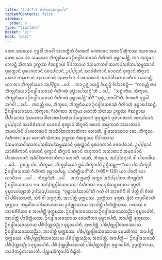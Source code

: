 ```yaml
---
title: "2.4.7.5 ᨣᩥᩉᩥᨣᨲᩈᩥᨠ᩠ᨡᩣᨸᨴ"
tableOfContents: false
sidebar:
  order: 6
type: "tipitaka"
basket: "vi"
book: "paci"
---
```



<DynamicBreadcrumb />

<Division number="1090" book="paci">

<Paragraph number="3230" book="paci">
ᨲᩮᨶ ᩈᨾᨿᩮᨶ ᨻᩩᨴ᩠ᨵᩮᩤ ᨽᨣᩅᩤ ᩈᩣᩅᨲ᩠ᨳᩥᨿᩴ ᩅᩥᩉᩁᨲᩥ ᨩᩮᨲᩅᨶᩮ ᩋᨶᩣᨳᨸᩥᨱ᩠ᨯᩥᨠᩔ ᩋᩣᩁᩣᨾᩮ. ᨲᩮᨶ ᨡᩮᩣ ᨸᨶ ᩈᨾᨿᩮᨶ ᨽᩥᨠ᩠ᨡᩩᨶᩥᨿᩮᩣ ᩐᨶᨴ᩠ᩅᩤᨴᩈᩅᩔᩴ ᨣᩥᩉᩥᨣᨲᩴ ᩅᩩᨭ᩠ᨮᩣᨸᩮᨶ᩠ᨲᩥ. ᨲᩣ ᩋᨠ᩠ᨡᨾᩣ ᩉᩮᩣᨶ᩠ᨲᩥ ᩈᩦᨲᩔ ᩏᨱ᩠ᩉᩔ ᨩᩥᨥᨧ᩠ᨨᩣᨿ ᨸᩥᨸᩣᩈᩣᨿ ᨯᩴᩈᨾᨠᩈᩅᩤᨲᩣᨲᨸᩈᩁᩦᩈᨸᩈᨾ᩠ᨹᩔᩣᨶᩴ ᨴᩩᩁᩩᨲ᩠ᨲᩣᨶᩴ ᨴᩩᩁᩣᨣᨲᩣᨶᩴ ᩅᨧᨶᨸᨳᩣᨶᩴ. ᩏᨸ᩠ᨸᨶ᩠ᨶᩣᨶᩴ ᩈᩣᩁᩦᩁᩥᨠᩣᨶᩴ ᩅᩮᨴᨶᩣᨶᩴ ᨴᩩᨠ᩠ᨡᩣᨶᩴ ᨲᩥᨻ᩠ᨻᩣᨶᩴ ᨡᩁᩣᨶᩴ ᨠᨭᩩᨠᩣᨶᩴ ᩋᩈᩣᨲᩣᨶᩴ ᩋᨾᨶᩣᨸᩣᨶᩴ ᨸᩣᨱᩉᩁᩣᨶᩴ ᩋᨶᨵᩥᩅᩤᩈᨠᨩᩣᨲᩥᨠᩣ ᩉᩮᩣᨶ᩠ᨲᩥ.
</Paragraph>

<Paragraph number="3231" book="paci">
ᨿᩣ ᨲᩣ ᨽᩥᨠ᩠ᨡᩩᨶᩥᨿᩮᩣ ᩋᨸ᩠ᨸᩥᨧ᩠ᨨᩣ …ᨸᩮ…  ᨲᩣ ᩏᨩ᩠ᨫᩣᨿᨶ᩠ᨲᩥ ᨡᩥᨿ᩠ᨿᨶ᩠ᨲᩥ ᩅᩥᨸᩣᨧᩮᨶ᩠ᨲᩥ—  “ᨠᨳᨬ᩠ᩉᩥ ᨶᩣᨾ ᨽᩥᨠ᩠ᨡᩩᨶᩥᨿᩮᩣ ᩐᨶᨴ᩠ᩅᩤᨴᩈᩅᩔᩴ ᨣᩥᩉᩥᨣᨲᩴ ᩅᩩᨭ᩠ᨮᩣᨸᩮᩔᨶ᩠ᨲᩦ”ᨲᩥ …ᨸᩮ…  “ᩈᨧ᩠ᨧᩴ ᨠᩥᩁ, ᨽᩥᨠ᩠ᨡᩅᩮ, ᨽᩥᨠ᩠ᨡᩩᨶᩥᨿᩮᩣ ᩐᨶᨴ᩠ᩅᩤᨴᩈᩅᩔᩴ ᨣᩥᩉᩥᨣᨲᩴ ᩅᩩᨭ᩠ᨮᩣᨸᩮᨶ᩠ᨲᩦ”ᨲᩥ? “ᩈᨧ᩠ᨧᩴ, ᨽᨣᩅᩤ”ᨲᩥ. ᩅᩥᨣᩁᩉᩥ ᨻᩩᨴ᩠ᨵᩮᩤ ᨽᨣᩅᩤ …ᨸᩮ…  ᨠᨳᨬ᩠ᩉᩥ ᨶᩣᨾ, ᨽᩥᨠ᩠ᨡᩅᩮ, ᨽᩥᨠ᩠ᨡᩩᨶᩥᨿᩮᩣ ᩐᨶᨴ᩠ᩅᩤᨴᩈᩅᩔᩴ ᨣᩥᩉᩥᨣᨲᩴ ᩅᩩᨭ᩠ᨮᩣᨸᩮᩔᨶ᩠ᨲᩥ. ᩐᨶᨴ᩠ᩅᩤᨴᩈᩅᩔᩣ, ᨽᩥᨠ᩠ᨡᩅᩮ, ᨣᩥᩉᩥᨣᨲᩣ ᩋᨠ᩠ᨡᨾᩣ ᩉᩮᩣᨲᩥ ᩈᩦᨲᩔ ᩏᨱ᩠ᩉᩔ ᨩᩥᨥᨧ᩠ᨨᩣᨿ ᨸᩥᨸᩣᩈᩣᨿ ᨯᩴᩈᨾᨠᩈᩅᩤᨲᩣᨲᨸᩈᩁᩦᩈᨸᩈᨾ᩠ᨹᩔᩣᨶᩴ ᨴᩩᩁᩩᨲ᩠ᨲᩣᨶᩴ ᨴᩩᩁᩣᨣᨲᩣᨶᩴ ᩅᨧᨶᨸᨳᩣᨶᩴ. ᩏᨸ᩠ᨸᨶ᩠ᨶᩣᨶᩴ ᩈᩣᩁᩦᩁᩥᨠᩣᨶᩴ ᩅᩮᨴᨶᩣᨶᩴ ᨴᩩᨠ᩠ᨡᩣᨶᩴ ᨲᩥᨻ᩠ᨻᩣᨶᩴ ᨡᩁᩣᨶᩴ ᨠᨭᩩᨠᩣᨶᩴ ᩋᩈᩣᨲᩣᨶᩴ ᩋᨾᨶᩣᨸᩣᨶᩴ ᨸᩣᨱᩉᩁᩣᨶᩴ ᩋᨶᨵᩥᩅᩤᩈᨠᨩᩣᨲᩥᨠᩣ ᩉᩮᩣᨲᩥ. ᨴ᩠ᩅᩤᨴᩈᩅᩔᩣᩅ ᨡᩮᩣ, ᨽᩥᨠ᩠ᨡᩅᩮ, ᨣᩥᩉᩥᨣᨲᩣ ᨡᨾᩣ ᩉᩮᩣᨲᩥ ᩈᩦᨲᩔ ᩏᨱ᩠ᩉᩔ ᨩᩥᨥᨧ᩠ᨨᩣᨿ ᨸᩥᨸᩣᩈᩣᨿ ᨯᩴᩈᨾᨠᩈᩅᩤᨲᩣᨲᨸᩈᩁᩦᩈᨸᩈᨾ᩠ᨹᩔᩣᨶᩴ ᨴᩩᩁᩩᨲ᩠ᨲᩣᨶᩴ ᨴᩩᩁᩣᨣᨲᩣᨶᩴ ᩅᨧᨶᨸᨳᩣᨶᩴ. ᩏᨸ᩠ᨸᨶ᩠ᨶᩣᨶᩴ ᩈᩣᩁᩦᩁᩥᨠᩣᨶᩴ ᩅᩮᨴᨶᩣᨶᩴ ᨴᩩᨠ᩠ᨡᩣᨶᩴ ᨲᩥᨻ᩠ᨻᩣᨶᩴ ᨡᩁᩣᨶᩴ ᨠᨭᩩᨠᩣᨶᩴ ᩋᩈᩣᨲᩣᨶᩴ ᩋᨾᨶᩣᨸᩣᨶᩴ ᨸᩣᨱᩉᩁᩣᨶᩴ ᩋᨵᩥᩅᩤᩈᨠᨩᩣᨲᩥᨠᩣ ᩉᩮᩣᨲᩥ. ᨶᩮᨲᩴ, ᨽᩥᨠ᩠ᨡᩅᩮ, ᩋᨸ᩠ᨸᩈᨶ᩠ᨶᩣᨶᩴ ᩅᩤ ᨸᩈᩣᨴᩤᨿ …ᨸᩮ…  ᩑᩅᨬ᩠ᨧ ᨸᨶ, ᨽᩥᨠ᩠ᨡᩅᩮ, ᨽᩥᨠ᩠ᨡᩩᨶᩥᨿᩮᩣ ᩍᨾᩴ ᩈᩥᨠ᩠ᨡᩣᨸᨴᩴ ᩏᨴ᩠ᨴᩥᩈᨶ᩠ᨲᩩ—
</Paragraph>

</Division>
<Division number="1091" book="paci">

<Paragraph number="3232" book="paci">
<Emphasis>“ᨿᩣ ᨸᨶ ᨽᩥᨠ᩠ᨡᩩᨶᩦ ᩐᨶᨴ᩠ᩅᩤᨴᩈᩅᩔᩴ ᨣᩥᩉᩥᨣᨲᩴ ᩅᩩᨭ᩠ᨮᩣᨸᩮᨿ᩠ᨿ, ᨸᩣᨧᩥᨲ᩠ᨲᩥᨿᨶ᩺”</Emphasis>ᨲᩥ. (*65*:<Emphasis>120</Emphasis>)
</Paragraph>

</Division>
<Division number="1092" book="paci">

<Paragraph number="3233" book="paci">
<Emphasis>ᨿᩣ ᨸᨶᩣ</Emphasis>ᨲᩥ ᨿᩣ ᨿᩣᨴᩥᩈᩣ …ᨸᩮ…  <Emphasis>ᨽᩥᨠ᩠ᨡᩩᨶᩦ</Emphasis>ᨲᩥ …ᨸᩮ…  ᩋᨿᩴ ᩍᨾᩈ᩠ᨾᩥᩴ ᩋᨲ᩠ᨳᩮ ᩋᨵᩥᨸ᩠ᨸᩮᨲᩣ ᨽᩥᨠ᩠ᨡᩩᨶᩦᨲᩥ.
</Paragraph>

<Paragraph number="3234" book="paci">
<Emphasis>ᩐᨶᨴ᩠ᩅᩤᨴᩈᩅᩔᩣ</Emphasis> ᨶᩣᨾ ᩋᨸ᩠ᨸᨲ᩠ᨲᨴ᩠ᩅᩤᨴᩈᩅᩔᩣ. <Emphasis>ᨣᩥᩉᩥᨣᨲᩣ</Emphasis> ᨶᩣᨾ ᨸᩩᩁᩥᩈᨶ᩠ᨲᩁᨣᨲᩣ ᩅᩩᨧ᩠ᨧᨲᩥ. <Emphasis>ᩅᩩᨭ᩠ᨮᩣᨸᩮᨿ᩠ᨿᩣ</Emphasis>ᨲᩥ ᩏᨸᩈᨾ᩠ᨸᩣᨴᩮᨿ᩠ᨿ.
</Paragraph>

<Paragraph number="3235" book="paci">
“ᩅᩩᨭ᩠ᨮᩣᨸᩮᩔᩣᨾᩦ”ᨲᩥ ᨣᨱᩴ ᩅᩤ ᩋᩣᨧᩁᩥᨶᩥᩴ ᩅᩤ ᨸᨲ᩠ᨲᩴ ᩅᩤ ᨧᩦᩅᩁᩴ ᩅᩤ ᨸᩁᩥᨿᩮᩈᨲᩥ, ᩈᩦᨾᩴ ᩅᩤ ᩈᨾ᩠ᨾᨶ᩠ᨶᨲᩥ, ᩋᩣᨸᨲ᩠ᨲᩥ ᨴᩩᨠ᩠ᨠᨭᩔ. ᨬᨲ᩠ᨲᩥᨿᩣ ᨴᩩᨠ᩠ᨠᨭᩴ. ᨴ᩠ᩅᩦᩉᩥ ᨠᨾ᩠ᨾᩅᩤᨧᩣᩉᩥ ᨴᩩᨠ᩠ᨠᨭᩣ. ᨠᨾ᩠ᨾᩅᩤᨧᩣᨸᩁᩥᨿᩮᩣᩈᩣᨶᩮ ᩏᨸᨩ᩠ᨫᩣᨿᩣᨿ ᩋᩣᨸᨲ᩠ᨲᩥ ᨸᩣᨧᩥᨲ᩠ᨲᩥᨿᩔ. ᨣᨱᩔ ᨧ ᩋᩣᨧᩁᩥᨶᩥᨿᩣ ᨧ ᩋᩣᨸᨲ᩠ᨲᩥ ᨴᩩᨠ᩠ᨠᨭᩔ.
</Paragraph>

</Division>
<Division number="1093" book="paci">

<Paragraph number="3236" book="paci">
ᩐᨶᨴ᩠ᩅᩤᨴᩈᩅᩔᩣᨿ ᩐᨶᨴ᩠ᩅᩤᨴᩈᩅᩔᩈᨬ᩠ᨬᩣ ᩅᩩᨭ᩠ᨮᩣᨸᩮᨲᩥ, ᩋᩣᨸᨲ᩠ᨲᩥ ᨸᩣᨧᩥᨲ᩠ᨲᩥᨿᩔ. ᩐᨶᨴ᩠ᩅᩤᨴᩈᩅᩔᩣᨿ ᩅᩮᨾᨲᩥᨠᩣ ᩅᩩᨭ᩠ᨮᩣᨸᩮᨲᩥ, ᩋᩣᨸᨲ᩠ᨲᩥ ᨴᩩᨠ᩠ᨠᨭᩔ. ᩐᨶᨴ᩠ᩅᩤᨴᩈᩅᩔᩣᨿ ᨸᩁᩥᨸᩩᨱ᩠ᨱᩈᨬ᩠ᨬᩣ ᩅᩩᨭ᩠ᨮᩣᨸᩮᨲᩥ, ᩋᨶᩣᨸᨲ᩠ᨲᩥ.
</Paragraph>

<Paragraph number="3237" book="paci">
ᨸᩁᩥᨸᩩᨱ᩠ᨱᨴ᩠ᩅᩤᨴᩈᩅᩔᩣᨿ ᩐᨶᨴ᩠ᩅᩤᨴᩈᩅᩔᩈᨬ᩠ᨬᩣ, ᩋᩣᨸᨲ᩠ᨲᩥ ᨴᩩᨠ᩠ᨠᨭᩔ. ᨸᩁᩥᨸᩩᨱ᩠ᨱᨴ᩠ᩅᩤᨴᩈᩅᩔᩣᨿ ᩅᩮᨾᨲᩥᨠᩣ, ᩋᩣᨸᨲ᩠ᨲᩥ ᨴᩩᨠ᩠ᨠᨭᩔ. ᨸᩁᩥᨸᩩᨱ᩠ᨱᨴ᩠ᩅᩤᨴᩈᩅᩔᩣᨿ ᨸᩁᩥᨸᩩᨱ᩠ᨱᩈᨬ᩠ᨬᩣ, ᩋᨶᩣᨸᨲ᩠ᨲᩥ.
</Paragraph>

</Division>
<Division number="1094" book="paci">

<Paragraph number="3238" book="paci">
ᩋᨶᩣᨸᨲ᩠ᨲᩥ—  ᩐᨶᨴ᩠ᩅᩤᨴᩈᩅᩔᩴ ᨸᩁᩥᨸᩩᨱ᩠ᨱᩈᨬ᩠ᨬᩣ ᩅᩩᨭ᩠ᨮᩣᨸᩮᨲᩥ, ᨸᩁᩥᨸᩩᨱ᩠ᨱᨴ᩠ᩅᩤᨴᩈᩅᩔᩴ ᨸᩁᩥᨸᩩᨱ᩠ᨱᩈᨬ᩠ᨬᩣ ᩅᩩᨭ᩠ᨮᩣᨸᩮᨲᩥ, ᩏᨾ᩠ᨾᨲ᩠ᨲᩥᨠᩣᨿ, ᩋᩣᨴᩥᨠᨾ᩠ᨾᩥᨠᩣᨿᩣᨲᩥ.

</Paragraph>
</Division>

<Paragraph number="3239" type="center" book="paci">
ᨸᨬ᩠ᨧᨾᩈᩥᨠ᩠ᨡᩣᨸᨴᩴ ᨶᩥᨭ᩠ᨮᩥᨲᩴ.
</Paragraph>
